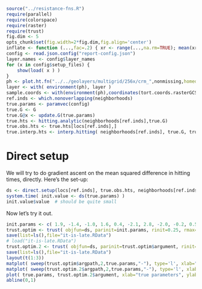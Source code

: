 ```r
source("../resistance-fns.R")
require(parallel)
require(colorspace)
require(raster)
require(trust)
fig.dim <- 5
opts_chunk$set(fig.width=2*fig.dim,fig.align='center')
inflate <- function (...,fac=.2) { xr <- range(...,na.rm=TRUE); mean(xr) + (1+fac) * (xr-mean(xr)) }
config <- read.json.config("report-config.json")
layer.names <- config$layer_names
for (x in config$setup_files) {
    show(load( x ) )
}
ph <- plot.ht.fn("../../geolayers/multigrid/256x/crm_",nonmissing,homedir="../..",default.par.args=list(mar=c(3,3,3,3)+.1))
layer <- with( environment(ph), layer )
sample.coords <- with(environment(ph),coordinates(tort.coords.rasterGCS))
ref.inds <- which.nonoverlapping(neighborhoods)
true.params <- paramvec(config)
true.G <- G
true.G@x <- update.G(true.params)
true.hts <- hitting.analytic(neighborhoods[ref.inds],true.G)
true.obs.hts <- true.hts[locs[ref.inds],]
true.interp.hts <- interp.hitting( neighborhoods[ref.inds], true.G, true.obs.hts, obs.locs=locs[ref.inds], alpha=1 )
```

Direct setup
============

We will try to do gradient ascent on the mean squared difference in hitting times, directly.
Here's the set-up:
```r
ds <- direct.setup(locs[ref.inds], true.obs.hts, neighborhoods[ref.inds], G, update.G, layers, transfn, valfn, ndelta, ngamma)
system.time( init.value <- ds(true.params) )
init.value$value  # should be quite small
```

Now let's try it out.
```r
init.params <- c( 1.9, -1.4, -1.0, 1.6, 0.4, -2.1, 2.8, -2.0, -0.2, 0.5, -0.5, -2.1, -0.9 )
trust.optim <- trust( objfun=ds, parinit=init.params, rinit=0.25, rmax=5, iterlim=100, blather=TRUE )
save(list=ls(),file="it-is-late.RData")
# load("it-is-late.RData")
trust.optim.2 <- trust( objfun=ds, parinit=trust.optim$argument, rinit=0.25, rmax=5, iterlim=100, blather=TRUE )
save(list=ls(),file="it-is-late.RData")
layout(t(1:3))
matplot( sweep(trust.optim$argpath,2,true.params,"-"), type='l', xlab="step number", ylab="parameter difference to the truth" )
matplot( sweep(trust.optim.2$argpath,2,true.params,"-"), type='l', xlab="step number", ylab="parameter difference to the truth" )
plot( true.params, trust.optim.2$argument, xlab="true parameters", ylab="inferred" )
abline(0,1)
```
